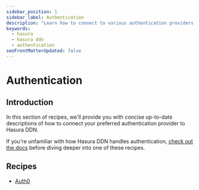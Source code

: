 ```yaml
---
sidebar_position: 1
sidebar_label: Authentication
description: "Learn how to connect to various authentication providers with Hasura DDN."
keywords:
  - hasura
  - hasura ddn
  - authentication
seoFrontMatterUpdated: false
---
```


# Authentication

## Introduction

In this section of recipes, we'll provide you with concise up-to-date descriptions of how to connect your preferred
authentication provider to Hasura DDN.

If you're unfamiliar with how Hasura DDN handles authentication, [check out the docs](/auth/authentication/index.mdx)
before diving deeper into one of these recipes.

## Recipes

- [Auth0](/recipes/authentication/1-auth0.mdx)
